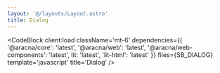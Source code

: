```yaml
---
layout: '@/layouts/Layout.astro'
title: Dialog
---
```



<DialogComponentBlock client:load />

<CodeBlock
  client:load
  className='mt-6'
  dependencies={{
    '@aracna/core': 'latest',
    '@aracna/web': 'latest',
    '@aracna/web-components': 'latest',
    lit: 'latest',
    'lit-html': 'latest'
  }}
  files={SB_DIALOG}
  template='javascript'
  title='Dialog'
/>
